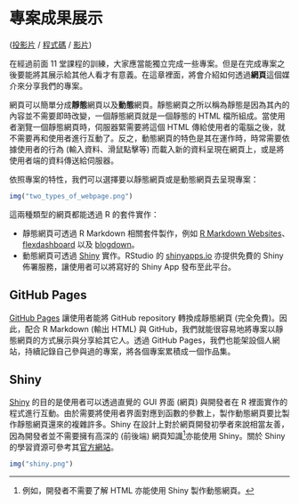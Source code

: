 專案成果展示 {#ch12}
=====================

[([投影片](https://docs.google.com/presentation/d/1uGa-0wclc1jXzqEAmgEcUGBBmaxKGpZf7NoGKhnAH1g) /
[程式碼](https://rlads2021.github.io/archives/src/Lab12.zip)
/ [影片](#))
<!-- https://youtu.be/zNCZaOBCUxM -->
]{.course-resource}


在經過前面 11 堂課程的訓練，大家應當能獨立完成一些專案。但是在完成專案之後要能將其展示給其他人看才有意義。在這章裡面，將會介紹如何透過**網頁**這個媒介來分享我們的專案。

網頁可以簡單分成**靜態**網頁以及**動態**網頁。靜態網頁之所以稱為靜態是因為其內的內容並不需要即時改變，一個靜態網頁就是一個靜態的 HTML 檔所組成。當使用者瀏覽一個靜態網頁時，伺服器緊需要將這個 HTML 傳給使用者的電腦之後，就不需要再和使用者進行互動了。反之，動態網頁的特色是其在運作時，時常需要依據使用者的行為 (輸入資料、滑鼠點擊等) 而載入新的資料呈現在網頁上，或是將使用者端的資料傳送給伺服器。

依照專案的特性，我們可以選擇要以靜態網頁或是動態網頁去呈現專案：

```r
img("two_types_of_webpage.png")
```


這兩種類型的網頁都能透過 R 的套件實作：

- 靜態網頁可透過 R Markdown 相關套件製作，例如 [R Markdown Websites](https://rmarkdown.rstudio.com/lesson-13.html)、[flexdashboard](https://pkgs.rstudio.com/flexdashboard) 以及 [blogdown](https://pkgs.rstudio.com/blogdown)。
- 動態網頁可透過 [Shiny](https://shiny.rstudio.com) 實作。RStudio 的 [shinyapps.io](https://www.shinyapps.io) 亦提供免費的 Shiny 佈署服務，讓使用者可以將寫好的 Shiny App 發布至此平台。 


## GitHub Pages

[GitHub Pages](https://pages.github.com) 讓使用者能將 GitHub repository 轉換成靜態網頁 (完全免費)。因此，配合 R Markdown (輸出 HTML) 與 GitHub，我們就能很容易地將專案以靜態網頁的方式展示與分享給其它人。透過 GitHub Pages，我們也能架設個人網站，持續記錄自己參與過的專案，將各個專案累積成一個作品集。


## Shiny

[Shiny](https://shiny.rstudio.com) 的目的是使用者可以透過直覺的 GUI 界面 (網頁) 與開發者在 R 裡面實作的程式進行互動。由於需要將使用者界面對應到函數的參數上，製作動態網頁要比製作靜態網頁還來的複雜許多。Shiny 在設計上對於網頁開發初學者來說相當友善，因為開發者並不需要擁有高深的 (前後端) 網頁知識[^dev-friendly]亦能使用 Shiny。關於 Shiny 的學習資源可參考其[官方網站](https://shiny.rstudio.com/tutorial)。

```r
img("shiny.png")
```



[^dev-friendly]: 例如，開發者不需要了解 HTML 亦能使用 Shiny 製作動態網頁。

